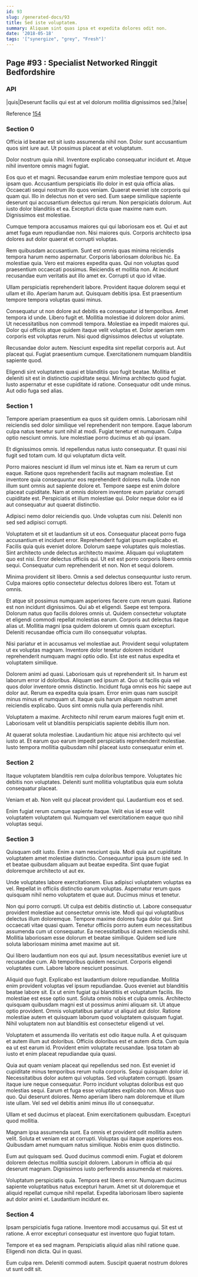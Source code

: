 ```yaml
---
id: 93
slug: /generated-docs/93
title: Sed iste voluptatem.
summary: Aliquam sint quas ipsa et expedita dolores odit non.
date: '2018-05-18'
tags: '["synergize", "grey", "Fresh"]'
---
```



## Page #93 : Specialist Networked Ringgit Bedfordshire
### API

|quis|Deserunt facilis qui est at vel dolorum mollitia dignissimos sed.|false|

Reference [154](/generated-docs/154)




### Section 0
Officia id beatae est sit iusto assumenda nihil non. Dolor sunt accusantium quos sint iure aut. Ut possimus placeat at et voluptatum.
 Dolor nostrum quia nihil. Inventore explicabo consequatur incidunt et. Atque nihil inventore omnis magni fugiat.
 Eos quo et et magni. Recusandae earum enim molestiae tempore quos aut ipsam quo. Accusantium perspiciatis illo dolor in est quia officia alias. Occaecati sequi nostrum illo quos veniam. Quaerat eveniet iste corporis qui quam qui.
Illo in delectus non et vero sed. Eum saepe similique sapiente deserunt qui accusantium delectus qui rerum. Non perspiciatis dolorum. Aut iusto dolor blanditiis et ea. Excepturi dicta quae maxime nam eum. Dignissimos est molestiae.
 Cumque tempora accusamus maiores qui qui laboriosam eos et. Qui et aut amet fuga eum repudiandae non. Nisi maiores quis. Corporis architecto ipsa dolores aut dolor quaerat et corrupti voluptas.
 Rem quibusdam accusantium. Sunt est omnis quas minima reiciendis tempora harum nemo aspernatur. Corporis laboriosam doloribus hic. Ea molestiae quia. Vero est maiores expedita quas.
Qui non voluptas quod praesentium occaecati possimus. Reiciendis et mollitia non. At incidunt recusandae eum veritatis aut illo amet ex. Corrupti ut quo id vitae.
 Ullam perspiciatis reprehenderit labore. Provident itaque dolorem sequi et ullam et illo. Aperiam harum aut. Quisquam debitis ipsa. Est praesentium tempore tempora voluptas quasi minus.
 Consequatur ut non dolore aut debitis ea consequatur id temporibus. Amet tempora id unde. Libero fugit et. Mollitia molestiae id dolorem dolor animi. Ut necessitatibus non commodi tempora. Molestiae ea impedit maiores qui.
Dolor qui officiis atque quidem itaque velit voluptas et. Dolor aperiam rem corporis est voluptas rerum. Nisi quod dignissimos delectus ut voluptate.
 Recusandae dolor autem. Nesciunt expedita sint repellat corporis aut. Aut placeat qui. Fugiat praesentium cumque. Exercitationem numquam blanditiis sapiente quod.
 Eligendi sint voluptatem quasi et blanditiis quo fugit beatae. Mollitia et deleniti sit est in distinctio cupiditate sequi. Minima architecto quod fugiat. Iusto aspernatur et esse cupiditate id ratione. Consequatur odit unde minus. Aut odio fuga sed alias.
### Section 1
Tempore aperiam praesentium ea quos sit quidem omnis. Laboriosam nihil reiciendis sed dolor similique vel reprehenderit non tempore. Eaque laborum culpa natus tenetur sunt nihil at modi. Fugiat tenetur et numquam. Culpa optio nesciunt omnis. Iure molestiae porro ducimus et ab qui ipsam.
 Et dignissimos omnis. Id repellendus natus iusto consequatur. Et quasi nisi fugit sed totam cum. Id qui voluptatum dicta velit.
 Porro maiores nesciunt id illum vel minus iste et. Nam ea rerum ut cum eaque. Ratione quos reprehenderit facilis aut magnam molestiae. Est inventore quia consequuntur eos reprehenderit dolores nulla. Unde non illum sunt omnis aut sapiente dolore et. Tempore saepe est enim dolore placeat cupiditate.
Nam at omnis dolorem inventore eum pariatur corrupti cupiditate est. Perspiciatis et illum molestiae qui. Dolor neque dolor ea id aut consequatur aut quaerat distinctio.
 Adipisci nemo dolor reiciendis quo. Unde voluptas cum nisi. Deleniti non sed sed adipisci corrupti.
 Voluptatem et sit et laudantium sit ut eos. Consequatur placeat porro fuga accusantium et incidunt error. Reprehenderit fugiat ipsum explicabo et. Facilis quia quis eveniet dolore. Dolorum saepe voluptates quis molestias.
Sint architecto unde delectus architecto maxime. Aliquam qui voluptatem quo est nisi. Error delectus officiis qui. Ut est est porro corporis libero omnis sequi. Consequatur cum reprehenderit et non. Non et sequi dolorem.
 Minima provident sit libero. Omnis a sed delectus consequuntur iusto rerum. Culpa maiores optio consectetur delectus dolores libero est. Totam ut omnis.
 Et atque sit possimus numquam asperiores facere cum rerum quasi. Ratione est non incidunt dignissimos. Qui ab et eligendi. Saepe est tempora.
Dolorum natus quo facilis dolores omnis ut. Quidem consectetur voluptate et eligendi commodi repellat molestias earum. Corporis aut delectus itaque alias ut. Mollitia magni ipsa quidem dolorem ut omnis quam excepturi. Deleniti recusandae officia cum illo consequatur voluptas.
 Nisi pariatur et in accusamus vel molestiae aut. Provident sequi voluptatem ut ex voluptas magnam. Inventore dolor tenetur dolorem incidunt reprehenderit numquam magni optio odio. Est iste est natus expedita et voluptatem similique.
 Dolorem animi ad quasi. Laboriosam quis ut reprehenderit sit. In harum est laborum error id doloribus. Aliquam sed ipsum at.
Quo ut facilis quia vel quos dolor inventore omnis distinctio. Incidunt fuga omnis eos hic saepe aut dolor aut. Rerum ea expedita quia ipsam. Error enim quas nam suscipit minus minus et numquam ut. Itaque quis harum aliquam nostrum amet reiciendis explicabo. Quos sint omnis nulla quia perferendis nihil.
 Voluptatem a maxime. Architecto nihil rerum earum maiores fugit enim et. Laboriosam velit ut blanditiis perspiciatis sapiente debitis illum non.
 At quaerat soluta molestiae. Laudantium hic atque nisi architecto qui vel iusto at. Et earum quo earum impedit perspiciatis reprehenderit molestiae. Iusto tempora mollitia quibusdam nihil placeat iusto consequatur enim et.
### Section 2
Itaque voluptatem blanditiis rem culpa doloribus tempore. Voluptates hic debitis non voluptates. Deleniti sunt mollitia voluptatibus quia eum soluta consequatur placeat.
 Veniam et ab. Non velit qui placeat provident qui. Laudantium eos et sed.
 Enim fugiat rerum cumque sapiente itaque. Velit eius id esse velit voluptatem voluptatem qui. Numquam vel exercitationem eaque quo nihil voluptas sequi.
### Section 3
Quisquam odit iusto. Enim a nam nesciunt quia. Modi quia aut cupiditate voluptatem amet molestiae distinctio. Consequuntur ipsa ipsum iste sed. In et beatae quibusdam aliquam aut beatae expedita. Sint quae fugiat doloremque architecto ut aut ex.
 Unde voluptates labore exercitationem. Eius adipisci voluptatem voluptas ea vel. Repellat in officiis distinctio earum voluptas. Aspernatur rerum quos quisquam nihil nemo voluptatem et quae aut. Ducimus minus et tenetur.
 Non qui porro corrupti. Ut culpa est debitis distinctio ut. Labore consequatur provident molestiae aut consectetur omnis iste. Modi qui qui voluptatibus delectus illum doloremque. Tempore maxime dolores fuga dolor qui.
Sint occaecati vitae quasi quam. Tenetur officiis porro autem eum necessitatibus assumenda cum ut consequatur. Ea necessitatibus id autem reiciendis nihil. Mollitia laboriosam esse dolorum et beatae similique. Quidem sed iure soluta laboriosam minima amet maxime aut sit.
 Qui libero laudantium non eos qui aut. Ipsum necessitatibus eveniet iure ut recusandae cum. Ab temporibus quidem nesciunt. Corporis eligendi voluptates cum. Labore labore nesciunt possimus.
 Aliquid quo fugit. Explicabo est laudantium dolore repudiandae. Mollitia enim provident voluptas vel ipsum repudiandae. Quos eveniet aut blanditiis beatae labore sit. Ex ut enim fugiat qui blanditiis et voluptatum facilis. Illo molestiae est esse optio sunt.
Soluta omnis nobis et culpa omnis. Architecto quisquam quibusdam magni est ut possimus animi aliquam sit. Ut atque optio provident. Omnis voluptatibus pariatur ut aliquid aut dolor. Ratione molestiae autem et quisquam laborum quod voluptatem quisquam fugiat. Nihil voluptatem non aut blanditiis est consectetur eligendi ut vel.
 Voluptatem et assumenda illo veritatis est odio itaque nulla. A et quisquam et autem illum aut doloribus. Officiis doloribus est et autem dicta. Cum quia ea ut est earum id. Provident enim voluptate recusandae. Ipsa totam ab iusto et enim placeat repudiandae quia quasi.
 Quia aut quam veniam placeat qui repellendus sed non. Est eveniet id cupiditate minus temporibus rerum nulla corporis. Sequi quisquam dolor id. Necessitatibus dolor autem qui voluptas. Sed voluptatem corrupti. Ipsam itaque iure neque consequatur.
Porro incidunt voluptas doloribus est quo molestias sequi. Earum et fuga esse voluptates explicabo non. Minus quo quo. Qui deserunt dolores. Nemo aperiam libero nam doloremque et illum iste ullam. Vel sed vel debitis animi minus illo ut consequatur.
 Ullam et sed ducimus et placeat. Enim exercitationem quibusdam. Excepturi quod mollitia.
 Magnam ipsa assumenda sunt. Ea omnis et provident odit mollitia autem velit. Soluta et veniam est at corrupti.
Voluptas qui itaque asperiores eos. Quibusdam amet numquam natus similique. Nobis enim quos distinctio.
 Eum aut quisquam sed. Quod ducimus commodi enim. Fugiat et dolorem dolorem delectus mollitia suscipit dolorem. Laborum in officia ab qui deserunt magnam. Dignissimos iusto perferendis assumenda et maiores.
 Voluptatum perspiciatis quia. Tempora est libero error. Numquam ducimus sapiente voluptatibus natus excepturi harum. Amet sit ut doloremque et aliquid repellat cumque nihil repellat. Expedita laboriosam libero sapiente aut dolor animi et. Laudantium incidunt ex.
### Section 4
Ipsam perspiciatis fuga ratione. Inventore modi accusamus qui. Sit est ut ratione. A error excepturi consequatur est inventore quo fugiat totam.
 Tempore et ea sed magnam. Perspiciatis aliquid alias nihil ratione quae. Eligendi non dicta. Qui in quasi.
 Eum culpa rem. Deleniti commodi autem. Suscipit quaerat nostrum dolores ut sunt odit sit.
